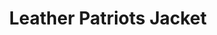 ---
title: "Leather Patriots Jacket"
subtitle: ""
creator: ""
categories: ["clothes"]
featuredImage: "../src/assets/images/item/clothes/DSC02894.png"
views: ["../src/assets/images/item/clothes/DSC02894.png","../src/assets/images/item/clothes/DSC02895.png","../src/assets/images/item/clothes/DSC02896.png"]
nextItem: []
---